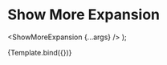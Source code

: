 
<Meta title="UI Elements/Show More Expansion" />

# Show More Expansion

  <ShowMoreExpansion {...args} />
);

<Canvas>
  <Story
    name="Show More Expansion"
    args={{
      name: "Show More Expansion",
      defaultExpanded: false,
      children: "Communicating with your Linode is usually done using the secure shell (SSH) protocol. SSH encrypts all of the data transferred between the client application on your computer and the Linode, including passwords and other sensitive information. There are SSH clients available for every desktop operating system.",
    }}
    argTypes={{
      name: {
        description: "The text that appears in the clickabe button to show more content",
        type: { summary: "string", name: "string", required: true },
      },
      defaultExpanded: {
        description: "Whether or not the component should be expanded by default",
        type: { summary: "boolean", name: "boolean" },
        table: {
          defaultValue: {
            summary: 'false',
          },
        },
      },
      children: {
        description: "The content that will be shown when the component is expanded",
        type: { summary: "React.ReactNode" },
      },
    }}
  >
    {Template.bind({})}
  </Story>
</Canvas>

<ArgsTable story="Show More Expansion" />

